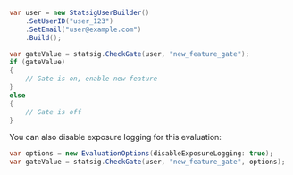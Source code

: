 ```csharp
var user = new StatsigUserBuilder()
    .SetUserID("user_123")
    .SetEmail("user@example.com")
    .Build();

var gateValue = statsig.CheckGate(user, "new_feature_gate");
if (gateValue)
{
    // Gate is on, enable new feature
}
else
{
    // Gate is off
}
```

You can also disable exposure logging for this evaluation:

```csharp
var options = new EvaluationOptions(disableExposureLogging: true);
var gateValue = statsig.CheckGate(user, "new_feature_gate", options);
```
